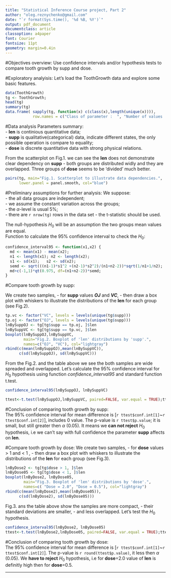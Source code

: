 ```yaml
---
title: "Statistical Inference Course project, Part 2"
author: "oleg.reznychenko@gmail.com"
date: "`r format(Sys.time(), '%d %B, %Y')`"
output: pdf_document
documentclass: article
classoption: a4paper
font: Courier
fontsize: 11pt
geometry: margin=0.4in
---
```


#Objectives overview: 
Use confidence intervals and/or hypothesis tests to compare tooth growth by supp and dose.

#Exploratory analyisis:
Let's load the ToothGrowth data and explore some basic features.
```r
data(ToothGrowth)
tg <- ToothGrowth;
head(tg)
summary(tg)
data.frame( sapply(tg, function(x) c(class(x),length(unique(x)))),
            row.names = c("Class of parameter :  ", "Number of values   :  "))
```

#Data analysis
Parameters summary:      
 - **len** is continious quantitative data;     
 - **supp** is qualitative(categorical) data, indicate different states, the only possible operation is compare to equality;     
 - **dose** is discrete quantitative data with strong physical relations.     
 
From the scatterplot on Fig.1. we can see the **len** does not demonstrate clear dependency on **supp** - both groups are distributed widly and they are overlapped. Three groups of **dose** seems to be 'divided' much better. 

```r
pairs(tg, main="Fig.1. Scatterplot to illustrate data dependencies.", 
      lower.panel = panel.smooth, col="blue")
```
 
#Preliminary assumptions for further analysis:
We suppose:      
 - the all data groups are independent;    
 - we assume the constant variation across the groups;  
 - the $\alpha$-level is usual 5%;    
 - there are `r nrow(tg)` rows in the data set - the t-statistic should be used.     
 
The null-hypothesis $H_0$ will be an assumption the two groups mean values are equal.    
Function to calculate the 95% confidence interval to check the $H_0$:
```r
confidence_interval95 <- function(x1,x2) {
  md <- mean(x1) - mean(x2);
  n1 <- length(x1); n2 <- length(x2);
  s1 <- sd(x1);   s2 <- sd(x2);
  semd <- sqrt(((n1-1)*s1^2 +(n2-1)*s2^2)/(n1+n2-2))*sqrt(1/n1+1/n2);
  md+c(-1,1)*qt(0.975, df=(n1+n2-2))*semd;
}
```

#Compare tooth growth by supp:

We create two samples, - for **supp** values ***OJ*** and ***VC***, - then draw a box plot with whiskers to illustrate the distributions of the **len** for each group (see Fig.2). 
```r
tp.vc <- factor("VC", levels = levels(unique(tg$supp)))
tp.oj <- factor("OJ", levels = levels(unique(tg$supp)))
lnBySuppOJ <- tg[tg$supp == tp.oj, ]$len
lnBySuppVC <- tg[tg$supp == tp.vc, ]$len
boxplot(lnBySuppOJ,lnBySuppVC, 
        main="Fig.2. Boxplot of 'len' distributions by 'supp'.", 
        names=c("OJ", "VC"), col="lightgray")
rbind(c(mean(lnBySuppOJ),mean(lnBySuppVC)),
      c(sd(lnBySuppOJ), sd(lnBySuppVC)))
```
From the Fig.2. and the table above we see the both samples are wide spreaded and overlapped. Let's calculate the 95% confidence interval for $H_0$ hypothesis using function *confidence_interval95* and standard function t.test.
```r
confidence_interval95(lnBySuppOJ, lnBySuppVC)
```
\pagebreak
```r
ttest<-t.test(lnBySuppOJ,lnBySuppVC, paired=FALSE, var.equal = TRUE);ttest
```
#Conclusion of comparing tooth growth by supp:    
The 95% confidence interval for mean difference is [`r ttest$conf.int[1]`~`r ttest$conf.int[2]`], includes 0 value. The p-value is `r ttest$p.value`; it is small, but still greater then $\alpha$ (0.05). It means we **can not reject** $H_0$ hypothesis, i.e we can't say with full confidence the parameter **supp** affects on **len**. 

#Compare tooth growth by dose:
We create two samples, - for **dose** values > 1 and < 1 , - then draw a box plot with whiskers to illustrate the distributions of the **len** for each group (see Fig.3).
```r
lnByDose2 <- tg[tg$dose > 1, ]$len
lnByDose05 <- tg[tg$dose < 1, ]$len
boxplot(lnByDose2, lnByDose05,
        main="Fig.3. Boxplot of 'len' distributions by 'dose'.", 
        names=c( "Dose = 2.0", "Dose = 0.5"), col="lightgray")
rbind(c(mean(lnByDose2),mean(lnByDose05)),
      c(sd(lnByDose2), sd(lnByDose05)))
```
Fig.3. ans the table above show the samples are more compact, - their standard deviations are smaller, - and less overlapped. Let's test the $H_0$ hypothesis.
```r
confidence_interval95(lnByDose2, lnByDose05)
ttest<-t.test(lnByDose2,lnByDose05, paired=FALSE, var.equal = TRUE);ttest
```
#Conclusion of comparing tooth growth by dose:   
The 95% confidence interval for mean difference is [`r ttest$conf.int[1]`~`r ttest$conf.int[2]`]. The p-value is `r round(ttest$p.value)`, it less then $\alpha$ (0.05). We **have to reject** $H_0$ hypothesis, i.e  for **dose**=2.0 value of **len** is definitly high then for **dose**=0.5. 


-----------------------------------------------------------------------
